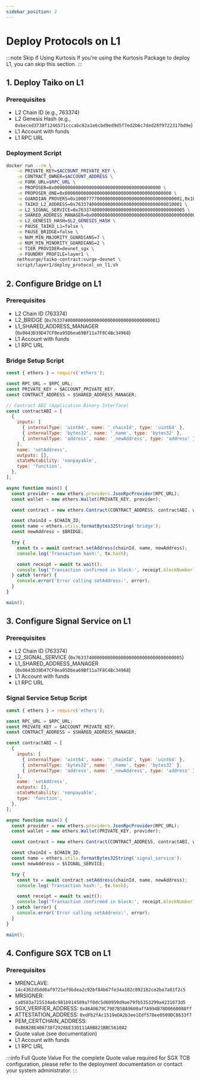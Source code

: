 ```yaml
---
sidebar_position: 2
---
```



# Deploy Protocols on L1

:::note Skip if Using Kurtosis
If you're using the Kurtosis Package to deploy L1, you can skip this section.
:::

## 1. Deploy Taiko on L1

### Prerequisites

- L2 Chain ID (e.g., 763374)
- L2 Genesis Hash (e.g., `0xbeced3738f1246571cccabc82a1e6cbd9ed9d5f7ed2b6c7ded28f9722317bd9e`)
- L1 Account with funds
- L1 RPC URL

### Deployment Script

```bash
docker run --rm \
    -e PRIVATE_KEY=$ACCOUNT_PRIVATE_KEY \
    -e CONTRACT_OWNER=$ACCOUNT_ADDRESS \
    -e FORK_URL=$RPC_URL \
    -e PROPOSER=0x0000000000000000000000000000000000000000 \
    -e PROPOSER_ONE=0x0000000000000000000000000000000000000000 \
    -e GUARDIAN_PROVERS=0x1000777700000000000000000000000000000001,0x1000777700000000000000000000000000000002,0x1000777700000000000000000000000000000003,0x1000777700000000000000000000000000000004,0x1000777700000000000000000000000000000005,0x1000777700000000000000000000000000000006,0x1000777700000000000000000000000000000007 \
    -e TAIKO_L2_ADDRESS=0x7633740000000000000000000000000000010001 \
    -e L2_SIGNAL_SERVICE=0x7633740000000000000000000000000000000005 \
    -e SHARED_ADDRESS_MANAGER=0x0000000000000000000000000000000000000000 \
    -e L2_GENESIS_HASH=$L2_GENESIS_HASH \
    -e PAUSE_TAIKO_L1=false \
    -e PAUSE_BRIDGE=false \
    -e NUM_MIN_MAJORITY_GUARDIANS=7 \
    -e NUM_MIN_MINORITY_GUARDIANS=2 \
    -e TIER_PROVIDER=devnet_sgx \
    -e FOUNDRY_PROFILE=layer1 \
    nethsurge/taiko-contract:surge-devnet \
    script/layer1/deploy_protocol_on_l1.sh
```

## 2. Configure Bridge on L1

### Prerequisites

- L2 Chain ID (763374)
- L2_BRIDGE (`0x7633740000000000000000000000000000000001`)
- L1_SHARED_ADDRESS_MANAGER (`0x0643D39D47CF0ea95Dbea69Bf11a7F8C4Bc34968`)
- L1 Account with funds
- L1 RPC URL

### Bridge Setup Script

```javascript
const { ethers } = require('ethers');

const RPC_URL = $RPC_URL;
const PRIVATE_KEY = $ACCOUNT_PRIVATE_KEY;
const CONTRACT_ADDRESS = $SHARED_ADDRESS_MANAGER;

// Contract ABI (Application Binary Interface)
const contractABI = [
  {
    inputs: [
      { internalType: 'uint64', name: '_chainId', type: 'uint64' },
      { internalType: 'bytes32', name: '_name', type: 'bytes32' },
      { internalType: 'address', name: '_newAddress', type: 'address' },
    ],
    name: 'setAddress',
    outputs: [],
    stateMutability: 'nonpayable',
    type: 'function',
  },
];

async function main() {
  const provider = new ethers.providers.JsonRpcProvider(RPC_URL);
  const wallet = new ethers.Wallet(PRIVATE_KEY, provider);

  const contract = new ethers.Contract(CONTRACT_ADDRESS, contractABI, wallet);

  const chainId = $CHAIN_ID;
  const name = ethers.utils.formatBytes32String('bridge');
  const newAddress = $BRIDGE;

  try {
    const tx = await contract.setAddress(chainId, name, newAddress);
    console.log('Transaction hash:', tx.hash);

    const receipt = await tx.wait();
    console.log('Transaction confirmed in block:', receipt.blockNumber);
  } catch (error) {
    console.error('Error calling setAddress:', error);
  }
}

main();
```

## 3. Configure Signal Service on L1

### Prerequisites

- L2 Chain ID (763374)
- L2_SIGNAL_SERVICE (`0x7633740000000000000000000000000000000005`)
- L1_SHARED_ADDRESS_MANAGER (`0x0643D39D47CF0ea95Dbea69Bf11a7F8C4Bc34968`)
- L1 Account with funds
- L1 RPC URL

### Signal Service Setup Script

```javascript
const { ethers } = require('ethers');

const RPC_URL = $RPC_URL;
const PRIVATE_KEY = $ACCOUNT_PRIVATE_KEY;
const CONTRACT_ADDRESS = $SHARED_ADDRESS_MANAGER;

const contractABI = [
  {
    inputs: [
      { internalType: 'uint64', name: '_chainId', type: 'uint64' },
      { internalType: 'bytes32', name: '_name', type: 'bytes32' },
      { internalType: 'address', name: '_newAddress', type: 'address' },
    ],
    name: 'setAddress',
    outputs: [],
    stateMutability: 'nonpayable',
    type: 'function',
  },
];

async function main() {
  const provider = new ethers.providers.JsonRpcProvider(RPC_URL);
  const wallet = new ethers.Wallet(PRIVATE_KEY, provider);

  const contract = new ethers.Contract(CONTRACT_ADDRESS, contractABI, wallet);

  const chainId = $CHAIN_ID;
  const name = ethers.utils.formatBytes32String('signal_service');
  const newAddress = $SIGNAL_SERVICE;

  try {
    const tx = await contract.setAddress(chainId, name, newAddress);
    console.log('Transaction hash:', tx.hash);

    const receipt = await tx.wait();
    console.log('Transaction confirmed in block:', receipt.blockNumber);
  } catch (error) {
    console.error('Error calling setAddress:', error);
  }
}

main();
```

## 4. Configure SGX TCB on L1

### Prerequisites

- MRENCLAVE: `14c4362d5dd0af9721ef9bdea2c92bf84b67fe34a102c892182ce2be7a81f2c5`
- MRSIGNER: `ca0583a715534a8c981b914589a7f0dc5d60959d9ae79fb5353299a4231673d5`
- SGX_VERIFIER_ADDRESS: `0x86A0679C7987B5BA9600affA994B78D0660088ff`
- ATTESTATION_ADDRESS: `0xdFb2fAc1519eDA2b3ee1Edf578ee0509DC8633f7`
- PEM_CERTCHAIN_ADDRESS: `0x86B28E406738f2928bE33D111A0B821BBC5610A2`
- Quote value (see documentation)
- L1 Account with funds
- L1 RPC URL

:::info Full Quote Value
For the complete Quote value required for SGX TCB configuration, please refer to the deployment documentation or contact your system administrator.
:::
